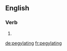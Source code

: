 ==English==

===Verb===
{{head|en|present participle}}

# {{present participle of|pegylate|lang=en}}

[[de:pegylating]]
[[fr:pegylating]]
